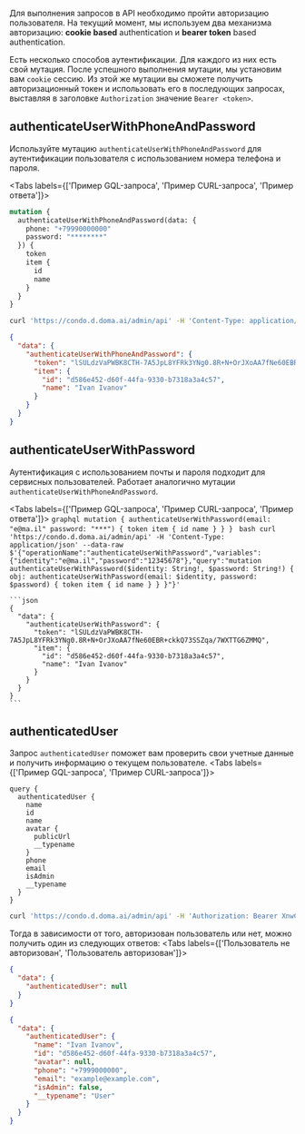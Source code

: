 Для выполнения запросов в API необходимо пройти авторизацию пользователя.
На текущий момент, мы используем два механизма авторизацию: **cookie based** authentication
и **bearer token** based authentication.

Есть несколько способов аутентификации. Для каждого из них есть свой мутация.
После успешного выполнения мутации, мы установим вам `cookie` сессию.
Из этой же мутации вы сможете получить авторизационный токен и использовать его в последующих запросах,
выставляя в заголовке `Authorization` значение `Bearer <token>`.

## authenticateUserWithPhoneAndPassword

Используйте мутацию `authenticateUserWithPhoneAndPassword` для аутентификации пользователя с использованием номера телефона и пароля.

<Tabs labels={['Пример GQL-запроса', 'Пример CURL-запроса', 'Пример ответа']}>
```graphql
mutation {
  authenticateUserWithPhoneAndPassword(data: {
    phone: "+79990000000"
    password: "********"
  }) {
    token
    item {
      id
      name
    }
  }
}
```
```bash
curl 'https://condo.d.doma.ai/admin/api' -H 'Content-Type: application/json' --data-raw $'{"operationName":"authenticateUserWithPhoneAndPassword","variables":{"phone":"+79990000000","password":"12345678"},"query":"mutation authenticateUserWithPhoneAndPassword($phone: String!, $password: String!) { obj: authenticateUserWithPhoneAndPassword(data: {phone: $phone, password: $password}) { token item { id name } } }"}'
```

```JSON
{
  "data": {
    "authenticateUserWithPhoneAndPassword": {
      "token": "lSULdzVaPWBK8CTH-7A5JpL8YFRk3YNg0.8R+N+OrJXoAA7fNe60EBR+ckkQ73SSZqa/7WXTTG6ZMMQ",
      "item": {
        "id": "d586e452-d60f-44fa-9330-b7318a3a4c57",
        "name": "Ivan Ivanov"
      }
    }
  }
}
```
</Tabs>

## authenticateUserWithPassword

Аутентификация с использованием почты и пароля подходит для сервисных пользователей. Работает аналогично мутации `authenticateUserWithPhoneAndPassword`.

<Tabs labels={['Пример GQL-запроса', 'Пример CURL-запроса', 'Пример ответа']}>
    ```graphql
    mutation {
      authenticateUserWithPassword(email: "e@ma.il" password: "***") {
        token item { id name }
      }
    }
    ```
    ```bash
    curl 'https://condo.d.doma.ai/admin/api' -H 'Content-Type: application/json' --data-raw $'{"operationName":"authenticateUserWithPassword","variables":{"identity":"e@ma.il","password":"12345678"},"query":"mutation authenticateUserWithPassword($identity: String!, $password: String!) { obj: authenticateUserWithPassword(email: $identity, password: $password) { token item { id name } } }"}'
    ```

    ```json
    {
      "data": {
        "authenticateUserWithPassword": {
          "token": "lSULdzVaPWBK8CTH-7A5JpL8YFRk3YNg0.8R+N+OrJXoAA7fNe60EBR+ckkQ73SSZqa/7WXTTG6ZMMQ",
          "item": {
            "id": "d586e452-d60f-44fa-9330-b7318a3a4c57",
            "name": "Ivan Ivanov"
          }
        }
      }
    }
    ```
</Tabs>

## authenticatedUser

Запрос `authenticatedUser` поможет вам проверить свои учетные данные и получить информацию о текущем пользователе.
<Tabs labels={['Пример GQL-запроса', 'Пример CURL-запроса']}>
```
query {
  authenticatedUser {
    name
    id
    name
    avatar {
      publicUrl
      __typename
    }
    phone
    email
    isAdmin
    __typename
  }
}
```
```bash
curl 'https://condo.d.doma.ai/admin/api' -H 'Authorization: Bearer XnwCETJ2-0bcG1l-gQgFHs8973izf9Gz.26mZWez8e3j0l43HUB8noqxWtfMLwnkQ6IitR9z2v0o' -H 'Content-Type: application/json' --data-raw '{"variables":{},"query":"query { authenticatedUser { id name avatar { publicUrl __typename } phone email isAdmin __typename }}"}'
```
</Tabs>

Тогда в зависимости от того, авторизован пользователь или нет, можно получить один из следующих ответов:
<Tabs labels={['Пользователь не авторизован', 'Пользователь авторизован']}>
```JSON
{
  "data": {
    "authenticatedUser": null
  }
}
```
```JSON
{
  "data": {
    "authenticatedUser": {
      "name": "Ivan Ivanov",
      "id": "d586e452-d60f-44fa-9330-b7318a3a4c57",
      "avatar": null,
      "phone": "+7999000000",
      "email": "example@example.com",
      "isAdmin": false,
      "__typename": "User"
    }
  }
}
```
</Tabs>
